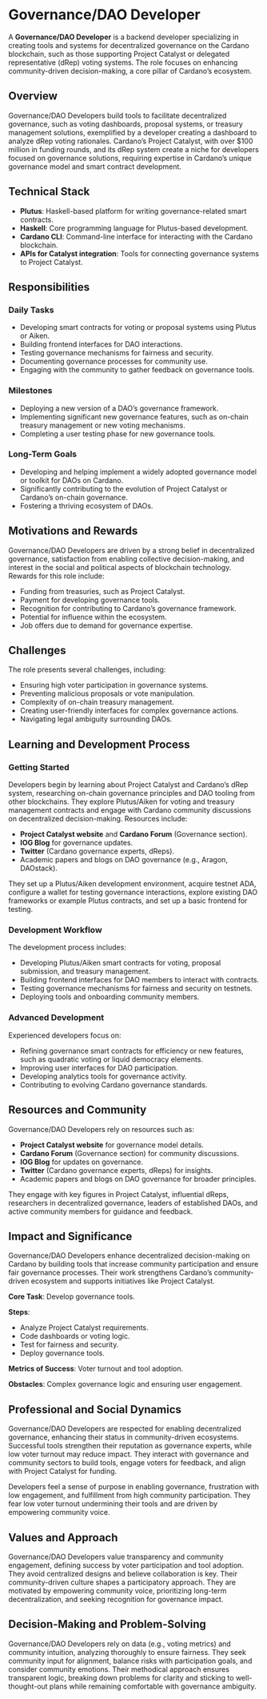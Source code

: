 # Governance/DAO Developer

A **Governance/DAO Developer** is a backend developer specializing in creating tools and systems for decentralized governance on the Cardano blockchain, such as those supporting Project Catalyst or delegated representative (dRep) voting systems. The role focuses on enhancing community-driven decision-making, a core pillar of Cardano’s ecosystem.

## Overview

Governance/DAO Developers build tools to facilitate decentralized governance, such as voting dashboards, proposal systems, or treasury management solutions, exemplified by a developer creating a dashboard to analyze dRep voting rationales. Cardano’s Project Catalyst, with over $100 million in funding rounds, and its dRep system create a niche for developers focused on governance solutions, requiring expertise in Cardano’s unique governance model and smart contract development.

## Technical Stack

- **Plutus**: Haskell-based platform for writing governance-related smart contracts.
- **Haskell**: Core programming language for Plutus-based development.
- **Cardano CLI**: Command-line interface for interacting with the Cardano blockchain.
- **APIs for Catalyst integration**: Tools for connecting governance systems to Project Catalyst.

## Responsibilities

### Daily Tasks

- Developing smart contracts for voting or proposal systems using Plutus or Aiken.
- Building frontend interfaces for DAO interactions.
- Testing governance mechanisms for fairness and security.
- Documenting governance processes for community use.
- Engaging with the community to gather feedback on governance tools.

### Milestones

- Deploying a new version of a DAO’s governance framework.
- Implementing significant new governance features, such as on-chain treasury management or new voting mechanisms.
- Completing a user testing phase for new governance tools.

### Long-Term Goals

- Developing and helping implement a widely adopted governance model or toolkit for DAOs on Cardano.
- Significantly contributing to the evolution of Project Catalyst or Cardano’s on-chain governance.
- Fostering a thriving ecosystem of DAOs.

## Motivations and Rewards

Governance/DAO Developers are driven by a strong belief in decentralized governance, satisfaction from enabling collective decision-making, and interest in the social and political aspects of blockchain technology. Rewards for this role include:

- Funding from treasuries, such as Project Catalyst.
- Payment for developing governance tools.
- Recognition for contributing to Cardano’s governance framework.
- Potential for influence within the ecosystem.
- Job offers due to demand for governance expertise.

## Challenges

The role presents several challenges, including:

- Ensuring high voter participation in governance systems.
- Preventing malicious proposals or vote manipulation.
- Complexity of on-chain treasury management.
- Creating user-friendly interfaces for complex governance actions.
- Navigating legal ambiguity surrounding DAOs.

## Learning and Development Process

### Getting Started

Developers begin by learning about Project Catalyst and Cardano’s dRep system, researching on-chain governance principles and DAO tooling from other blockchains. They explore Plutus/Aiken for voting and treasury management contracts and engage with Cardano community discussions on decentralized decision-making. Resources include:

- **Project Catalyst website** and **Cardano Forum** (Governance section).
- **IOG Blog** for governance updates.
- **Twitter** (Cardano governance experts, dReps).
- Academic papers and blogs on DAO governance (e.g., Aragon, DAOstack).

They set up a Plutus/Aiken development environment, acquire testnet ADA, configure a wallet for testing governance interactions, explore existing DAO frameworks or example Plutus contracts, and set up a basic frontend for testing.

### Development Workflow

The development process includes:

- Developing Plutus/Aiken smart contracts for voting, proposal submission, and treasury management.
- Building frontend interfaces for DAO members to interact with contracts.
- Testing governance mechanisms for fairness and security on testnets.
- Deploying tools and onboarding community members.

### Advanced Development

Experienced developers focus on:

- Refining governance smart contracts for efficiency or new features, such as quadratic voting or liquid democracy elements.
- Improving user interfaces for DAO participation.
- Developing analytics tools for governance activity.
- Contributing to evolving Cardano governance standards.

## Resources and Community

Governance/DAO Developers rely on resources such as:

- **Project Catalyst website** for governance model details.
- **Cardano Forum** (Governance section) for community discussions.
- **IOG Blog** for updates on governance.
- **Twitter** (Cardano governance experts, dReps) for insights.
- Academic papers and blogs on DAO governance for broader principles.

They engage with key figures in Project Catalyst, influential dReps, researchers in decentralized governance, leaders of established DAOs, and active community members for guidance and feedback.

## Impact and Significance

Governance/DAO Developers enhance decentralized decision-making on Cardano by building tools that increase community participation and ensure fair governance processes. Their work strengthens Cardano’s community-driven ecosystem and supports initiatives like Project Catalyst.

**Core Task**: Develop governance tools.

**Steps**:

- Analyze Project Catalyst requirements.
- Code dashboards or voting logic.
- Test for fairness and security.
- Deploy governance tools.

**Metrics of Success**: Voter turnout and tool adoption.

**Obstacles**: Complex governance logic and ensuring user engagement.

## Professional and Social Dynamics

Governance/DAO Developers are respected for enabling decentralized governance, enhancing their status in community-driven ecosystems. Successful tools strengthen their reputation as governance experts, while low voter turnout may reduce impact. They interact with governance and community sectors to build tools, engage voters for feedback, and align with Project Catalyst for funding.

Developers feel a sense of purpose in enabling governance, frustration with low engagement, and fulfillment from high community participation. They fear low voter turnout undermining their tools and are driven by empowering community voice.

## Values and Approach

Governance/DAO Developers value transparency and community engagement, defining success by voter participation and tool adoption. They avoid centralized designs and believe collaboration is key. Their community-driven culture shapes a participatory approach. They are motivated by empowering community voice, prioritizing long-term decentralization, and seeking recognition for governance impact.

## Decision-Making and Problem-Solving

Governance/DAO Developers rely on data (e.g., voting metrics) and community intuition, analyzing thoroughly to ensure fairness. They seek community input for alignment, balance risks with participation goals, and consider community emotions. Their methodical approach ensures transparent logic, breaking down problems for clarity and sticking to well-thought-out plans while remaining comfortable with governance ambiguity.
